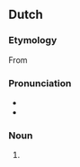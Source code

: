 ==Dutch==

===Etymology===
From {{compound|nl|snuffelen|vliegtuig}}

===Pronunciation===
* {{audio|nl|Nl-snuffelvliegtuig.ogg|Audio}}
* {{hyphenation|nl|snuf|fel|vlieg|tuig}}

===Noun===
{{nl-noun|n|-en|snuffelvliegtuigje}}

# {{l|en|sniffer plane}}